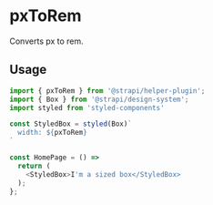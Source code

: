 <!--- pxToRem.stories.mdx --->


<Meta title="utils/pxToRem" />

# pxToRem

Converts px to rem.

## Usage

```js
import { pxToRem } from '@strapi/helper-plugin';
import { Box } from '@strapi/design-system';
import styled from 'styled-components'

const StyledBox = styled(Box)`
  width: ${pxToRem}
`

const HomePage = () =>
  return (
    <StyledBox>I'm a sized box</StyledBox>
  );
};
```
